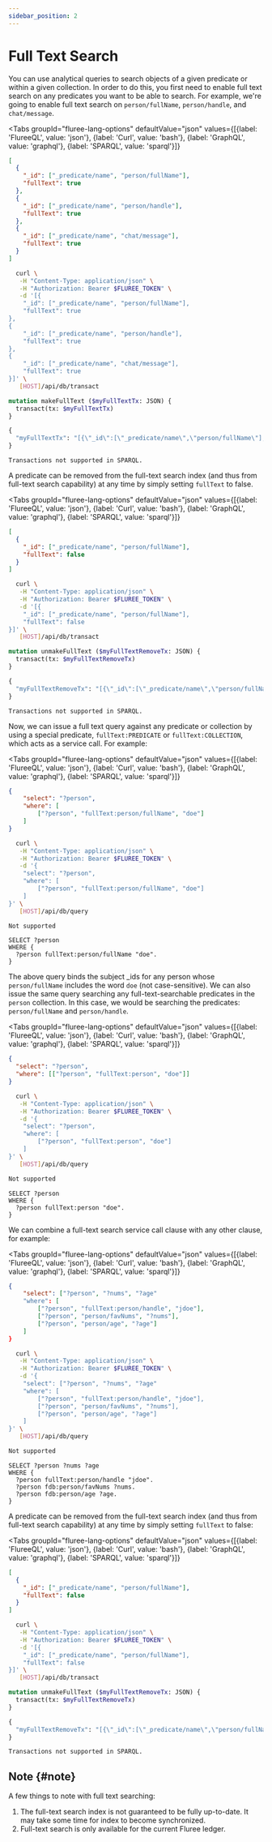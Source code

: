 ```yaml
---
sidebar_position: 2
---
```



# Full Text Search

You can use analytical queries to search objects of a given predicate or within
a given collection. In order to do this, you first need to enable full text search
on any predicates you want to be able to search. For example, we're going to enable
full text search on `person/fullName`, `person/handle`, and `chat/message`.

<Tabs
  groupId="fluree-lang-options"
  defaultValue="json"
  values={[{label: 'FlureeQL', value: 'json'},
  {label: 'Curl', value: 'bash'},
  {label: 'GraphQL', value: 'graphql'},
  {label: 'SPARQL', value: 'sparql'}]}
>
<TabItem value="json">

```json
[
  {
    "_id": ["_predicate/name", "person/fullName"],
    "fullText": true
  },
  {
    "_id": ["_predicate/name", "person/handle"],
    "fullText": true
  },
  {
    "_id": ["_predicate/name", "chat/message"],
    "fullText": true
  }
]
```

</TabItem>
<TabItem value="bash">

```bash
  curl \
   -H "Content-Type: application/json" \
   -H "Authorization: Bearer $FLUREE_TOKEN" \
   -d '[{
    "_id": ["_predicate/name", "person/fullName"],
    "fullText": true
},
{
    "_id": ["_predicate/name", "person/handle"],
    "fullText": true
},
{
    "_id": ["_predicate/name", "chat/message"],
    "fullText": true
}]' \
   [HOST]/api/db/transact
```

</TabItem>
<TabItem value="graphql">

```graphql
mutation makeFullText ($myFullTextTx: JSON) {
  transact(tx: $myFullTextTx)
}

{
  "myFullTextTx": "[{\"_id\":[\"_predicate/name\",\"person/fullName\"],\"fullText\":true},{\"_id\":[\"_predicate/name\",\"person/handle\"],\"fullText\":true},{\"_id\":[\"_predicate/name\",\"chat/message\"],\"fullText\":true}]"
}
```

</TabItem>
<TabItem value="sparql">

```sparql
Transactions not supported in SPARQL.
```

</TabItem>
</Tabs>

A predicate can be removed from the full-text search index (and thus from full-text
search capability) at any time by simply setting `fullText` to false.

<Tabs
  groupId="fluree-lang-options"
  defaultValue="json"
  values={[{label: 'FlureeQL', value: 'json'},
  {label: 'Curl', value: 'bash'},
  {label: 'GraphQL', value: 'graphql'},
  {label: 'SPARQL', value: 'sparql'}]}
>
<TabItem value="json">

```json
[
  {
    "_id": ["_predicate/name", "person/fullName"],
    "fullText": false
  }
]
```

</TabItem>
<TabItem value="bash">

```bash
  curl \
   -H "Content-Type: application/json" \
   -H "Authorization: Bearer $FLUREE_TOKEN" \
   -d '[{
    "_id": ["_predicate/name", "person/fullName"],
    "fullText": false
}]' \
   [HOST]/api/db/transact
```

</TabItem>
<TabItem value="graphql">

```graphql
mutation unmakeFullText ($myFullTextRemoveTx: JSON) {
  transact(tx: $myFullTextRemoveTx)
}

{
  "myFullTextRemoveTx": "[{\"_id\":[\"_predicate/name\",\"person/fullName\"],\"fullText\":false}]"
}
```

</TabItem>
<TabItem value="sparql">

```sparql
Transactions not supported in SPARQL.
```

</TabItem>
</Tabs>

Now, we can issue a full text query against any predicate or collection by using
a special predicate, `fullText:PREDICATE` or `fullText:COLLECTION`, which acts
as a service call. For example:

<Tabs
  groupId="fluree-lang-options"
  defaultValue="json"
  values={[{label: 'FlureeQL', value: 'json'},
  {label: 'Curl', value: 'bash'},
  {label: 'GraphQL', value: 'graphql'},
  {label: 'SPARQL', value: 'sparql'}]}
>
<TabItem value="json">

```json
{
    "select": "?person",
    "where": [
        ["?person", "fullText:person/fullName", "doe"]
    ]
}
```

</TabItem>
<TabItem value="bash">

```bash
  curl \
   -H "Content-Type: application/json" \
   -H "Authorization: Bearer $FLUREE_TOKEN" \
   -d '{
    "select": "?person",
    "where": [
        ["?person", "fullText:person/fullName", "doe"]
    ]
}' \
   [HOST]/api/db/query
```

</TabItem>
<TabItem value="graphql">

```graphql
Not supported
```

</TabItem>
<TabItem value="sparql">

```sparql
SELECT ?person
WHERE {
  ?person fullText:person/fullName "doe".
}
```

</TabItem>
</Tabs>

The above query binds the subject \_ids for any person whose `person/fullName`
includes the word `doe` (not case-sensitive). We can also issue the same query
searching any full-text-searchable predicates in the `person` collection. In
this case, we would be searching the predicates: `person/fullName` and `person/handle`.

<Tabs
  groupId="fluree-lang-options"
  defaultValue="json"
  values={[{label: 'FlureeQL', value: 'json'},
  {label: 'Curl', value: 'bash'},
  {label: 'GraphQL', value: 'graphql'},
  {label: 'SPARQL', value: 'sparql'}]}
>
<TabItem value="json">

```json
{
  "select": "?person",
  "where": [["?person", "fullText:person", "doe"]]
}
```

</TabItem>
<TabItem value="bash">

```bash
  curl \
   -H "Content-Type: application/json" \
   -H "Authorization: Bearer $FLUREE_TOKEN" \
   -d '{
    "select": "?person",
    "where": [
        ["?person", "fullText:person", "doe"]
    ]
}' \
   [HOST]/api/db/query
```

</TabItem>
<TabItem value="graphql">

```graphql
Not supported
```

</TabItem>
<TabItem value="sparql">

```sparql
SELECT ?person
WHERE {
  ?person fullText:person "doe".
}
```

</TabItem>
</Tabs>

We can combine a full-text search service call clause with any other clause, for
example:

<Tabs
  groupId="fluree-lang-options"
  defaultValue="json"
  values={[{label: 'FlureeQL', value: 'json'},
  {label: 'Curl', value: 'bash'},
  {label: 'GraphQL', value: 'graphql'},
  {label: 'SPARQL', value: 'sparql'}]}
>
<TabItem value="json">

```json
{
    "select": ["?person", "?nums", "?age"
    "where": [
        ["?person", "fullText:person/handle", "jdoe"],
        ["?person", "person/favNums", "?nums"],
        ["?person", "person/age", "?age"]
    ]
}
```

</TabItem>
<TabItem value="bash">

```bash
  curl \
   -H "Content-Type: application/json" \
   -H "Authorization: Bearer $FLUREE_TOKEN" \
   -d '{
    "select": ["?person", "?nums", "?age"
    "where": [
        ["?person", "fullText:person/handle", "jdoe"],
        ["?person", "person/favNums", "?nums"],
        ["?person", "person/age", "?age"]
    ]
}' \
   [HOST]/api/db/query
```

</TabItem>
<TabItem value="graphql">

```graphql
Not supported
```

</TabItem>
<TabItem value="sparql">

```sparql
SELECT ?person ?nums ?age
WHERE {
  ?person fullText:person/handle "jdoe".
  ?person fdb:person/favNums ?nums.
  ?person fdb:person/age ?age.
}
```

</TabItem>
</Tabs>

A predicate can be removed from the full-text search index (and thus from full-text
search capability) at any time by simply setting `fullText` to false:

<Tabs
  groupId="fluree-lang-options"
  defaultValue="json"
  values={[{label: 'FlureeQL', value: 'json'},
  {label: 'Curl', value: 'bash'},
  {label: 'GraphQL', value: 'graphql'},
  {label: 'SPARQL', value: 'sparql'}]}
>
<TabItem value="json">

```json
[
  {
    "_id": ["_predicate/name", "person/fullName"],
    "fullText": false
  }
]
```

</TabItem>
<TabItem value="bash">

```bash
  curl \
   -H "Content-Type: application/json" \
   -H "Authorization: Bearer $FLUREE_TOKEN" \
   -d '[{
    "_id": ["_predicate/name", "person/fullName"],
    "fullText": false
}]' \
   [HOST]/api/db/transact
```

</TabItem>
<TabItem value="graphql">

```graphql
mutation unmakeFullText ($myFullTextRemoveTx: JSON) {
  transact(tx: $myFullTextRemoveTx)
}

{
  "myFullTextRemoveTx": "[{\"_id\":[\"_predicate/name\",\"person/fullName\"],\"fullText\":false}]"
}
```

</TabItem>
<TabItem value="sparql">

```sparql
Transactions not supported in SPARQL.
```

</TabItem>
</Tabs>

## Note {#note}

A few things to note with full text searching:

1. The full-text search index is not guaranteed to be fully
   up-to-date. It may take some time for index to become synchronized.
2. Full-text search is only available for the current Fluree ledger.
